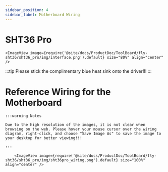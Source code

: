 ```yaml
---
sidebar_position: 4
sidebar_label: Motherboard Wiring
---
```




# SHT36 Pro


    <ImageView image={require('@site/docs/ProductDoc/ToolBoard/fly-sht36/sht36_pro/img/interface.png').default} size="80%" align="center" />


:::tip
Please stick the complimentary blue heat sink onto the driver!!!
:::



# Reference Wiring for the Motherboard

    :::warning Notes

    Due to the high resolution of the images, it is not clear when browsing on the web. Please hover your mouse cursor over the wiring diagram, right-click, and choose "Save Image As" to save the image to your desktop for better viewing!!!

    :::

        <ImageView image={require('@site/docs/ProductDoc/ToolBoard/fly-sht36/sht36_pro/img/sht36pro_wiring.png').default} size="100%" align="center" />